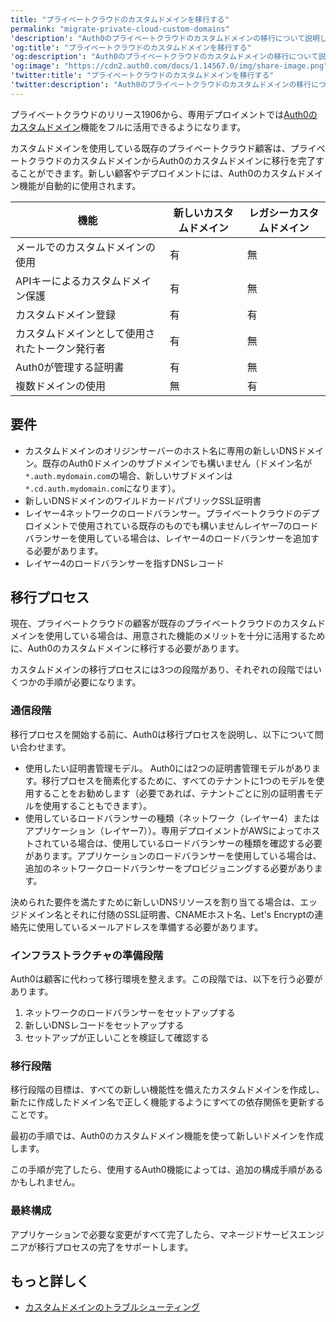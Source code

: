 ---
title: "プライベートクラウドのカスタムドメインを移行する"
permalink: "migrate-private-cloud-custom-domains"
'description': "Auth0のプライベートクラウドのカスタムドメインの移行について説明します。"
'og:title': "プライベートクラウドのカスタムドメインを移行する"
'og:description': "Auth0のプライベートクラウドのカスタムドメインの移行について説明します。"
'og:image': "https://cdn2.auth0.com/docs/1.14567.0/img/share-image.png"
'twitter:title': "プライベートクラウドのカスタムドメインを移行する"
'twitter:description': "Auth0のプライベートクラウドのカスタムドメインの移行について説明します。"
---

プライベートクラウドのリリース1906から、専用デプロイメントでは[Auth0のカスタムドメイン](/ja-jp/customize/custom-domains)機能をフルに活用できるようになります。

カスタムドメインを使用している既存のプライベートクラウド顧客は、プライベートクラウドのカスタムドメインからAuth0のカスタムドメインに移行を完了することができます。新しい顧客やデプロイメントには、Auth0のカスタムドメイン機能が自動的に使用されます。

<table class="table"><thead>
<tr>
<th>機能</th>
<th>新しいカスタムドメイン</th>
<th>レガシーカスタムドメイン</th>
</tr>
</thead>
<tbody>
<tr>
<td>メールでのカスタムドメインの使用</td>
<td>有</td>
<td>無</td>
</tr>
<tr>
<td>APIキーによるカスタムドメイン保護</td>
<td>有</td>
<td>無</td>
</tr>
<tr>
<td>カスタムドメイン登録</td>
<td>有</td>
<td>有</td>
</tr>
<tr>
<td>カスタムドメインとして使用されたトークン発行者</td>
<td>有</td>
<td>無</td>
</tr>
<tr>
<td>Auth0が管理する証明書</td>
<td>有</td>
<td>無</td>
</tr>
<tr>
<td>複数ドメインの使用</td>
<td>無</td>
<td>有</td>
</tr>
</tbody>
</table>

## 要件

* カスタムドメインのオリジンサーバーのホスト名に専用の新しいDNSドメイン。既存のAuth0ドメインのサブドメインでも構いません（ドメイン名が`*.auth.mydomain.com`の場合、新しいサブドメインは`*.cd.auth.mydomain.com`になります）。
* 新しいDNSドメインのワイルドカードパブリックSSL証明書
* レイヤー4ネットワークのロードバランサー。プライベートクラウドのデプロイメントで使用されている既存のものでも構いませんレイヤー7のロードバランサーを使用している場合は、レイヤー4のロードバランサーを追加する必要があります。
* レイヤー4のロードバランサーを指すDNSレコード

## 移行プロセス

現在、プライベートクラウドの顧客が既存のプライベートクラウドのカスタムドメインを使用している場合は、用意された機能のメリットを十分に活用するために、Auth0のカスタムドメインに移行する必要があります。

カスタムドメインの移行プロセスには3つの段階があり、それぞれの段階ではいくつかの手順が必要になります。

### 通信段階

移行プロセスを開始する前に、Auth0は移行プロセスを説明し、以下について問い合わせます。

* 使用したい証明書管理モデル。
  Auth0には2つの証明書管理モデルがあります。移行プロセスを簡素化するために、すべてのテナントに1つのモデルを使用することをお勧めします（必要であれば、テナントごとに別の証明書モデルを使用することもできます）。
* 使用しているロードバランサーの種類（ネットワーク（レイヤー4）またはアプリケーション（レイヤー7））。専用デプロイメントがAWSによってホストされている場合は、使用しているロードバランサーの種類を確認する必要があります。アプリケーションのロードバランサーを使用している場合は、追加のネットワークロードバランサーをプロビジョニングする必要があります。

決められた要件を満たすために新しいDNSリソースを割り当てる場合は、エッジドメイン名とそれに付随のSSL証明書、CNAMEホスト名、Let's Encryptの連絡先に使用しているメールアドレスを準備する必要があります。

### インフラストラクチャの準備段階

Auth0は顧客に代わって移行環境を整えます。この段階では、以下を行う必要があります。

1. ネットワークのロードバランサーをセットアップする
2. 新しいDNSレコードをセットアップする
3. セットアップが正しいことを検証して確認する

### 移行段階

移行段階の目標は、すべての新しい機能性を備えたカスタムドメインを作成し、新たに作成したドメイン名で正しく機能するようにすべての依存関係を更新することです。

最初の手順では、Auth0のカスタムドメイン機能を使って新しいドメインを作成します。

この手順が完了したら、使用するAuth0機能によっては、追加の構成手順があるかもしれません。

### 最終構成

アプリケーションで必要な変更がすべて完了したら、マネージドサービスエンジニアが移行プロセスの完了をサポートします。

## もっと詳しく

* [カスタムドメインのトラブルシューティング](/ja-jp/troubleshoot/integration-extensibility-issues/troubleshoot-custom-domains)